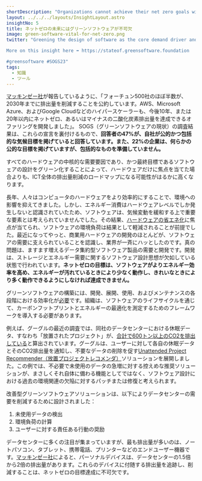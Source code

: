 ```yaml
---
shortDescription: "Organizations cannot achieve their net zero goals without taking actions that enable software to use clean energy efficiently."
layout: ../../../layouts/InsightLayout.astro
insightNo: 5
title: ネットゼロの未来にはグリーンソフトウェアが不可欠
image: green-software-vital-for-net-zero.png
twitter: "Greening the design of software as the core demand driver and end goal of all hardware is much more likely to reduce the emissions roadmap of ICT as a whole than focusing only on hardware.

More on this insight here ➡️ https://stateof.greensoftware.foundation

#greensoftware #SOGS23"
tags:
  - 知識
  - ツール
---
```


[マッキンゼー社](https://www.mckinsey.com/capabilities/mckinsey-digital/our-insights/tech-forward/making-software-and-data-architectures-more-sustainable)が報告しているように、「フォーチュン500社のほぼ半数が、2030年までに排出量を削減することを公約しています。AWS、Microsoft Azure、およびGoogle Cloudなどのハイパースケーラーも、今後10年、または20年以内にネットゼロ、あるいはマイナスの二酸化炭素排出量を達成できるオファリングを開発しました」。 SOGS（グリーンソフトウェアの現状）の調査結果は、これらの宣言を裏付けるもので、**回答者の47%が、自社が公的かつ包括的な気候目標を掲げていると回答しています。また、22%の企業は、何らかの公的な目標を掲げていますが、包括的なものを準備していません。**

すべてのハードウェアの中核的な需要要因であり、かつ最終目標であるソフトウェアの設計をグリーン化することによって、ハードウェアだけに焦点を当てた場合よりも、ICT全体の排出量削減のロードマップになる可能性がはるかに高くなります。

長年、人々はコンピュータのハードウェアをより効率的にすることで、環境への影響を抑えてきました。しかし、エネルギー消費はハードウェアレベルでしか発生しないと認識されていたため、ソフトウェアは、気候変動を緩和する上で重要な要素とは考えられていませんでした。その結果、[ハードウェアの省エネ化](https://ieeexplore.ieee.org/document/8988834)に焦点が当てられ、ソフトウェアの環境負荷は結果として軽減されることが前提でした。最近になってやっと、商業用ハードウェアの開発のほとんどが、ソフトウェアの需要に支えられていることを認識し、業界が一斉にハッとしたのです。真の問題は、ますます増えるデータ集約型ソフトウェア製品の需要と開発です。開発は、ストレージとエネルギー需要に関するソフトウェア設計思想が欠如している状態で行われています。**ネットゼロの目標は、ソフトウェアがよりエネルギー効率を高め、エネルギーが汚れているときにより少なく動作し、きれいなときにより多く動作できるようにしなければ達成できません。**

グリーンソフトウェアの構築には、開発、展開、使用、およびメンテナンスの各段階における効率化が[必要](https://www.tcs.com/what-we-do/research/white-paper/greening-software-net-zero-emissions-sustainability)です。組織は、ソフトウェアのライフサイクルを通じて、カーボンフットプリントとエネルギーの最適化を測定するためのフレームワークを導入する必要があります。

例えば、グーグルの最近の調査では、同社のデータセンターにおける休眠データ、すなわち「放置されたプロジェクト」が、[合計で600トン以上のCO2を排出している](https://cloud.google.com/blog/topics/sustainability/new-tools-to-measure-and-reduce-your-environmental-impact?utm_medium=podcast&utm_source=bcast&utm_campaign=environment-variables)と算出されています。グーグルは、ユーザーに対して各自の休眠データとそのCO2排出量を通知し、不要なデータの削除を促す[Unattended Project Recommender（放置プロジェクトレコメンダ）](https://cloud.google.com/blog/products/identity-security/google-cloud-launches-unattended-project-recommender)ソリューションを展開しました。この例では、不必要で未使用のデータの急増に対する控えめな推奨ソリューションが、まさしくそれ自体に備わる機能としてではなく、ソフトウェア設計における過去の環境関連の欠陥に対するパッチまたは修復と考えられます。

改善型グリーンソフトウェアソリューションは、以下によりデータセンターの需要を削減するために設計されました：

1. 未使用データの検出
2. 環境負荷の計算
3. ユーザーに対する責任ある行動の奨励

データセンターに多くの注目が集まっていますが、最も排出量が多いのは、ノートパソコン、タブレット、携帯電話、プリンターなどのエンドユーザー機器です。[マッキンゼー社](https://www.mckinsey.com/capabilities/mckinsey-digital/our-insights/the-green-it-revolution-a-blueprint-for-cios-to-combat-climate-change)によると、パーソナルデバイスは、データセンターの1.5倍から2倍の排出量があります。これらのデバイスに付随する排出量を追跡し、削減することは、ネットゼロの目標達成に不可欠です。
